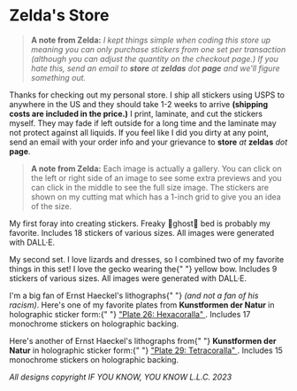 
# Zelda's Store

> **A note from Zelda:** *I kept things simple when coding this store up meaning you can only purchase stickers from one set per transaction (although you can adjust the quantity on the checkout page.) If you hate this, send an email to **store** *at* **zeldas** *dot* **page** and we'll figure something out.*

Thanks for checking out my personal store. I ship all stickers using USPS to anywhere in the US and they should take 1-2 weeks to arrive **(shipping costs are included in the price.)** I print, laminate, and cut the stickers myself. They may fade if left outside for a long time and the laminate may not protect against all liquids. If you feel like I did you dirty at any point, send an email with your order info and your grievance to **store** _at_ **zeldas** _dot_ **page**.

> **A note from Zelda:** Each image is actually a gallery. You can click on the left or right side of an image to see some extra previews and you can click in the middle to see the full size image. The stickers are shown on my cutting mat which has a 1-inch grid to give you an idea of the size.

<StoreFront>
  <Product
    name="Set #1 - Assorted Curiosities"
    purchaseLink="https://buy.stripe.com/dR63fLaD14TBeMo8ww"
    purchaseText="Click for weird shit ($20)"
  >
    <ThumbnailGallery
      images={[
        "/images/store/zelda/sticker-set-1-assorted-dalle-1.jpg",
        "/images/store/zelda/sticker-set-1-assorted-dalle-2.jpg",
        "/images/store/zelda/sticker-set-1-assorted-dalle-3.jpg",
      ]}
    />
    <p>
      My first foray into creating stickers. Freaky 👻ghost👻 bed is probably my
      favorite. Includes 18 stickers of various sizes. All images were generated
      with DALL·E.
    </p>
  </Product>
  <Product
    name="Set #2 - Lovely Lizard Ladies"
    purchaseLink="https://buy.stripe.com/7sIdUpeThdq76fSdQR"
    purchaseText="Click to dance with lizards ($20)"
  >
    <ThumbnailGallery
      images={[
        "/images/store/zelda/sticker-set-2-lovely-lizard-ladies-1.jpg",
        "/images/store/zelda/sticker-set-2-lovely-lizard-ladies-2.jpg",
        "/images/store/zelda/sticker-set-2-lovely-lizard-ladies-3.jpg",
      ]}
    />
    <p>
      My second set. I love lizards and dresses, so I combined two of my
      favorite things in this set! I love the gecko wearing the{" "}
      <span className="yellow">yellow</span> bow. Includes 9 stickers of various
      sizes. All images were generated with DALL·E.
    </p>
  </Product>
  <Product
    name="Set #6 - Haeckel Hexacoralla"
    purchaseLink="https://buy.stripe.com/4gw03z3azfyfgUw3ce"
    purchaseText="Click for corals ($20)"
  >
    <ThumbnailGallery
      images={[
        "/images/store/zelda/sticker-set-6-haeckel-hexacorolla-1.jpg",
        "/images/store/zelda/sticker-set-6-haeckel-hexacorolla-2.jpg",
        "/images/store/zelda/sticker-set-6-haeckel-hexacorolla-3.jpg",
      ]}
    />
    <p>
      I'm a big fan of Ernst Haeckel's lithographs{" "}
      <em>(and not a fan of his racism)</em>. Here's one of my favorite plates
      from <strong>Kunstformen der Natur</strong> in holographic sticker form:{" "}
      <a href="https://commons.wikimedia.org/wiki/Kunstformen_der_Natur#/media/File:Haeckel_Hexacoralla.jpg">
        "Plate 26: Hexacoralla"
      </a>
      . Includes 17 monochrome stickers on holographic backing.
    </p>
  </Product>
  <Product
    name="Set #7 - Haeckel Tetracorolla"
    purchaseLink="https://buy.stripe.com/28o2bH7qPeub0Vy003"
    purchaseText="Click for more corals ($20)"
  >
    <ThumbnailGallery
      images={[
        "/images/store/zelda/sticker-set-7-haeckel-tetracorolla-1.jpg",
        "/images/store/zelda/sticker-set-7-haeckel-tetracorolla-2.jpg",
        "/images/store/zelda/sticker-set-7-haeckel-tetracorolla-3.jpg",
      ]}
    />
    <p>
      Here's another of Ernst Haeckel's lithographs from{" "}
      <strong>Kunstformen der Natur</strong> in holographic sticker form:{" "}
      <a href="https://commons.wikimedia.org/wiki/Kunstformen_der_Natur#/media/File:Haeckel_Tetracoralla.jpg">
        "Plate 29: Tetracoralla"
      </a>
      . Includes 15 monochrome stickers on holographic backing.
    </p>
  </Product>
</StoreFront>

_All designs copyright IF YOU KNOW, YOU KNOW L.L.C. 2023_
